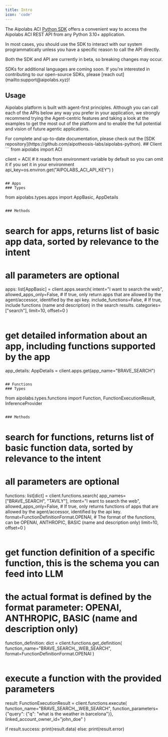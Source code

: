 ```yaml
---
title: Intro
icon: 'code'
---
```

The Aipolabs ACI [Python SDK](https://github.com/aipotheosis-labs/aipolabs-python) offers a convenient way to access the Aipolabs ACI REST API from any Python 3.10+ application.

In most cases, you should use the SDK to interact with our system programmatically unless you have a specific reason to call the API directly.

Both the SDK and API are currently in beta, so breaking changes may occur.

<Note>
SDKs for additional languages are coming soon. If you're interested in contributing to our open-source SDKs, please [reach out](mailto:support@aipolabs.xyz)!
</Note>

## Usage
Aipolabs platform is built with agent-first principles. Although you can call each of the APIs below any way you prefer in your application, we strongly recommend trying the Agent-centric features and taking a look at the examples to get the most out of the platform and to enable the full potential and vision of future agentic applications.

<Note>
For complete and up-to-date documentation, please check out the [SDK repository](https://github.com/aipotheosis-labs/aipolabs-python).
</Note>
## Client
```
from aipolabs import ACI

client = ACI(
    # it reads from environment variable by default so you can omit it if you set it in your environment
    api_key=os.environ.get("AIPOLABS_ACI_API_KEY")
)
```

## Apps
### Types
```
from aipolabs.types.apps import AppBasic, AppDetails
```

### Methods
```
# search for apps, returns list of basic app data, sorted by relevance to the intent
# all parameters are optional
apps: list[AppBasic] = client.apps.search(
    intent="I want to search the web",
    allowed_apps_only=False, # If true, only return apps that are allowed by the agent/accessor, identified by the api key.
    include_functions=False, # If true, include functions (name and description) in the search results.
    categories=["search"],
    limit=10,
    offset=0
)
```
```
# get detailed information about an app, including functions supported by the app
app_details: AppDetails = client.apps.get(app_name="BRAVE_SEARCH")
```

## Functions
### Types
```
from aipolabs.types.functions import Function, FunctionExecutionResult, InferenceProvider
```

### Methods
```
# search for functions, returns list of basic function data, sorted by relevance to the intent
# all parameters are optional
functions: list[dict] = client.functions.search(
    app_names=["BRAVE_SEARCH", "TAVILY"],
    intent="I want to search the web",
    allowed_apps_only=False, # If true, only returns functions of apps that are allowed by the agent/accessor, identified by the api key.
    format=FunctionDefinitionFormat.OPENAI, # The format of the functions, can be OPENAI, ANTHROPIC, BASIC (name and description only)
    limit=10,
    offset=0
)
```
```
# get function definition of a specific function, this is the schema you can feed into LLM
# the actual format is defined by the format parameter: OPENAI, ANTHROPIC, BASIC (name and description only)
function_definition: dict = client.functions.get_definition(
    function_name="BRAVE_SEARCH__WEB_SEARCH",
    format=FunctionDefinitionFormat.OPENAI
)
```
```
# execute a function with the provided parameters
result: FunctionExecutionResult = client.functions.execute(
    function_name="BRAVE_SEARCH__WEB_SEARCH",
    function_parameters={"query": {"q": "what is the weather in barcelona"}},
    linked_account_owner_id="john_doe"
)

if result.success:
    print(result.data)
else:
    print(result.error)
```
